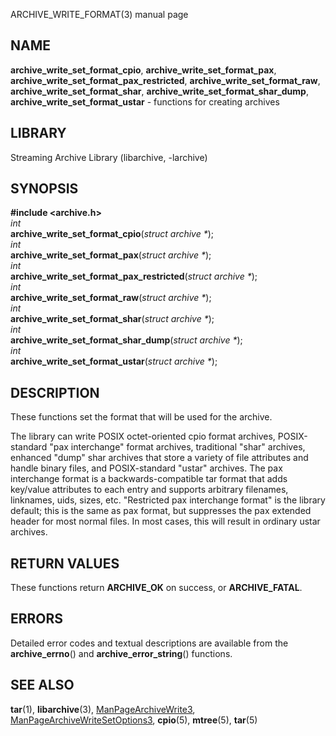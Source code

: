 ARCHIVE_WRITE_FORMAT(3) manual page 
== NAME == 
'''archive_write_set_format_cpio''', 
'''archive_write_set_format_pax''', 
'''archive_write_set_format_pax_restricted''', 
'''archive_write_set_format_raw''', 
'''archive_write_set_format_shar''', 
'''archive_write_set_format_shar_dump''', 
'''archive_write_set_format_ustar''' 
- functions for creating archives 
== LIBRARY == 
Streaming Archive Library (libarchive, -larchive) 
== SYNOPSIS == 
'''<nowiki>#include <archive.h></nowiki>''' 
<br> 
''int'' 
<br> 
'''archive_write_set_format_cpio'''(''struct archive *''); 
<br> 
''int'' 
<br> 
'''archive_write_set_format_pax'''(''struct archive *''); 
<br> 
''int'' 
<br> 
'''archive_write_set_format_pax_restricted'''(''struct archive *''); 
<br> 
''int'' 
<br> 
'''archive_write_set_format_raw'''(''struct archive *''); 
<br> 
''int'' 
<br> 
'''archive_write_set_format_shar'''(''struct archive *''); 
<br> 
''int'' 
<br> 
'''archive_write_set_format_shar_dump'''(''struct archive *''); 
<br> 
''int'' 
<br> 
'''archive_write_set_format_ustar'''(''struct archive *''); 
== DESCRIPTION == 
These functions set the format that will be used for the archive. 

The library can write 
POSIX octet-oriented cpio format archives, 
POSIX-standard 
"pax interchange" 
format archives, 
traditional 
"shar" 
archives, 
enhanced 
"dump" 
shar archives that store a variety of file attributes and handle binary files, 
and 
POSIX-standard 
"ustar" 
archives. 
The pax interchange format is a backwards-compatible tar format that 
adds key/value attributes to each entry and supports arbitrary 
filenames, linknames, uids, sizes, etc. 
"Restricted pax interchange format" 
is the library default; this is the same as pax format, but suppresses 
the pax extended header for most normal files. 
In most cases, this will result in ordinary ustar archives. 
== RETURN VALUES == 
These functions return 
'''ARCHIVE_OK''' 
on success, or 
'''ARCHIVE_FATAL'''. 
== ERRORS == 
Detailed error codes and textual descriptions are available from the 
'''archive_errno'''() 
and 
'''archive_error_string'''() 
functions. 
== SEE ALSO == 
'''tar'''(1), 
'''libarchive'''(3), 
[[ManPageArchiveWrite3]], 
[[ManPageArchiveWriteSetOptions3]], 
'''cpio'''(5), 
'''mtree'''(5), 
'''tar'''(5) 
